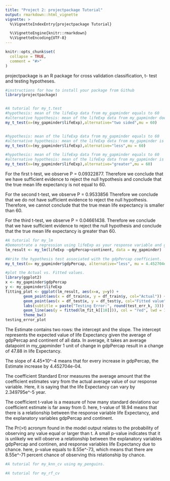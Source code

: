```yaml
---
title: "Project 2: projectpackage Tutorial"
output: rmarkdown::html_vignette
vignette: >
  %\VignetteIndexEntry{projectpackage Tutorial}

  %\VignetteEngine{knitr::rmarkdown}
  %\VignetteEncoding{UTF-8}
---
```


```r
knitr::opts_chunk$set(
  collapse = TRUE,
  comment = "#>"
)
```
projectpackage is an R package for cross validation classification, t- test and testing hypotheses.

```r

#instructions for how to install your package from Github
library(projectpackage)
```


```r


```



```r
#A tutorial for my_t.test
#hypothesis: mean of the lifeExp data from my_gapminder equals to 60
#alternative hypothesis: mean of the lifeExp data from my_gapminder does not equal to 60
my_t_test(x=(my_gapminder$lifeExp),alternative="two sided",mu = 60)


#hypothesis: mean of the lifeExp data from my_gapminder equals to 60
#alternative hypothesis: mean of the lifeExp data from my_gapminder is smaller than 60
my_t_test(x=(my_gapminder$lifeExp),alternative="less",mu = 60)

#hypothesis: mean of the lifeExp data from my_gapminder equals to 60
#alternative hypothesis: mean of the lifeExp data from my_gapminder is larger than 60
my_t_test(x=(my_gapminder$lifeExp),alternative="greater",mu = 60)

```
For the first t-test, we observe P = 0.09322877. Therefore we conclude that we have sufficient evidence to reject the null hypothesis and conclude that the true mean life expectancy is not equal to 60.

For the second t-test, we observe P = 0.9533856 Therefore we conclude that we do not have sufficient evidence to reject the null hypothesis. Therefore, we cannot conclude that the true mean life expectancy is smaller than 60.

For the third t-test, we observe P = 0.04661438. Therefore we conclude that we  have sufficient evidence to reject the null hypothesis and conclude that the true mean life expectancy is greater than 60.
```r
#A tutorial for my_lm
#Demonstrate a regression using lifeExp as your response variable and gdpPercap and continent as explanatory variables
lm_result <- my_lm(lifeExp ~gdpPercap+continent, data = my_gapminder)

#Write the hypothesis test associated with the gdpPercap coefficient.
my_t_test(x= my_gapminder$gdpPercap, alternative="less", mu = 4.452704e-04)

#plot the Actual vs. Fitted values.
library(ggplot2)
x <- my_gapminder$gdpPercap
y <- my_gapminder$lifeExp
fitting_plot <- ggplot(lm_result, aes(x=x, y=y)) +
        geom_point(aes(x = df_train$x, y = df_train$y, col="Actual")) +
        geom_point(aes(x = df_test$x, y = df_test$y, col="Fitted value")) +
        labs(subtitle = paste("Testing Error:", round(test_err_k, 3))) + 
        geom_line(aes(y = fitted(lm_fit_k[[10]])), col = "red", lwd = 1.5) +
        theme_bw()
testing_error_plot
```
The Estimate contains two rows: the intercept and the slope. The intercept represents the expected value of life Expectancy given the average of gdpPercap and continent of all data. In average, it takes an average datapoint in my_gapminder 1 unit of change in gdpPercap result in a change of 47.88 in life Expectancy.

The slope of 4.45*10^-4 means that for every increase in gdpPercap, the Estimate increase by 4.452704e-04.

The coefficient Standard Error measures the average amount that the coefficient estimates vary from the actual average value of our response variable. Here, it is saying that the life Expectancy can vary by 2.349795e^-5 year. 

The coefficient t-value is a measure of how many standard deviations our coefficient estimate is far away from 0. here, t-value of 18.94 means that there is a relationship between the response variable life Expectancy, and the explanatory variables gdpPercap and continent.

The Pr(>t) acronym found in the model output relates to the probability of observing any value equal or larger than t. A small p-value indicates that it is unlikely we will observe a relationship between the explanatory variables gdpPercap and continen, and response variables life Expectancy due to chance. here, p-value equals to 8.55e^-73, which means that there are 8.55e^-71 percent chance of observing this relationship by chance.


```r
#A tutorial for my_knn_cv using my_penguins.


```

```r
#A tutorial for my_rf_cv


```

